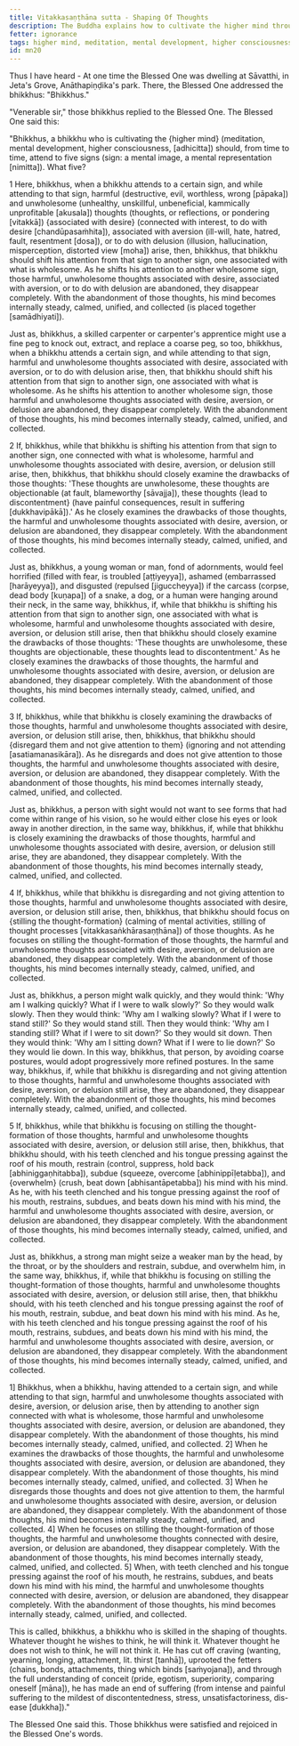 ```yaml
---
title: Vitakkasaṇṭhāna sutta - Shaping Of Thoughts
description: The Buddha explains how to cultivate the higher mind through similes whenever a harmful or unwholesome thought associated with desire, aversion, or delusion arises. Applying these five methods in a gradual sequence leads to abandoning of unwholesome thoughts, and to steadiness, calming, unification and collectedness of the mind.
fetter: ignorance
tags: higher mind, meditation, mental development, higher consciousness, shaping of thoughts, simile, mn, mn1-50
id: mn20
---
```


Thus I have heard - At one time the Blessed One was dwelling at Sāvatthi, in Jeta's Grove, Anāthapiṇḍika's park. There, the Blessed One addressed the bhikkhus: "Bhikkhus."

"Venerable sir," those bhikkhus replied to the Blessed One. The Blessed One said this:

"Bhikkhus, a bhikkhu who is cultivating the \{higher mind} (meditation, mental development, higher consciousness, [adhicitta]) should, from time to time, attend to five signs (sign: a mental image, a mental representation [nimitta]). What five?

1 Here, bhikkhus, when a bhikkhu attends to a certain sign, and while attending to that sign, harmful (destructive, evil, worthless, wrong [pāpaka]) and unwholesome (unhealthy, unskillful, unbeneficial, kammically unprofitable [akusala]) thoughts (thoughts, or reflections, or pondering [vitakkā]) \{associated with desire} (connected with interest, to do with desire [chandūpasaṁhita]), associated with aversion (ill-will, hate, hatred, fault, resentment [dosa]), or to do with delusion (illusion, hallucination, misperception, distorted view [moha]) arise, then, bhikkhus, that bhikkhu should shift his attention from that sign to another sign, one associated with what is wholesome. As he shifts his attention to another wholesome sign, those harmful, unwholesome thoughts associated with desire, associated with aversion, or to do with delusion are abandoned, they disappear completely. With the abandonment of those thoughts, his mind becomes internally steady, calmed, unified, and collected (is placed together [samādhiyati]).

Just as, bhikkhus, a skilled carpenter or carpenter's apprentice might use a fine peg to knock out, extract, and replace a coarse peg, so too, bhikkhus, when a bhikkhu attends a certain sign, and while attending to that sign, harmful and unwholesome thoughts associated with desire, associated with aversion, or to do with delusion arise, then, that bhikkhu should shift his attention from that sign to another sign, one associated with what is wholesome. As he shifts his attention to another wholesome sign, those harmful and unwholesome thoughts associated with desire, aversion, or delusion are abandoned, they disappear completely. With the abandonment of those thoughts, his mind becomes internally steady, calmed, unified, and collected.

2 If, bhikkhus, while that bhikkhu is shifting his attention from that sign to another sign, one connected with what is wholesome, harmful and unwholesome thoughts associated with desire, aversion, or delusion still arise, then, bhikkhus, that bhikkhu should closely examine the drawbacks of those thoughts: 'These thoughts are unwholesome, these thoughts are objectionable (at fault, blameworthy [sāvajja]), these thoughts \{lead to discontentment} (have painful consequences, result in suffering [dukkhavipākā]).' As he closely examines the drawbacks of those thoughts, the harmful and unwholesome thoughts associated with desire, aversion, or delusion are abandoned, they disappear completely. With the abandonment of those thoughts, his mind becomes internally steady, calmed, unified, and collected.

Just as, bhikkhus, a young woman or man, fond of adornments, would feel horrified (filled with fear, is troubled [aṭṭiyeyya]), ashamed (embarrassed [harāyeyya]), and disgusted (repulsed [jiguccheyya]) if the carcass (corpse, dead body [kuṇapa]) of a snake, a dog, or a human were hanging around their neck, in the same way, bhikkhus, if, while that bhikkhu is shifting his attention from that sign to another sign, one associated with what is wholesome, harmful and unwholesome thoughts associated with desire, aversion, or delusion still arise, then that bhikkhu should closely examine the drawbacks of those thoughts: 'These thoughts are unwholesome, these thoughts are objectionable, these thoughts lead to discontentment.' As he closely examines the drawbacks of those thoughts, the harmful and unwholesome thoughts associated with desire, aversion, or delusion are abandoned, they disappear completely. With the abandonment of those thoughts, his mind becomes internally steady, calmed, unified, and collected.

3 If, bhikkhus, while that bhikkhu is closely examining the drawbacks of those thoughts, harmful and unwholesome thoughts associated with desire, aversion, or delusion still arise, then, bhikkhus, that bhikkhu should \{disregard them and not give attention to them} (ignoring and not attending [asatiamanasikāra]). As he disregards and does not give attention to those thoughts, the harmful and unwholesome thoughts associated with desire, aversion, or delusion are abandoned, they disappear completely. With the abandonment of those thoughts, his mind becomes internally steady, calmed, unified, and collected.

Just as, bhikkhus, a person with sight would not want to see forms that had come within range of his vision, so he would either close his eyes or look away in another direction, in the same way, bhikkhus, if, while that bhikkhu is closely examining the drawbacks of those thoughts, harmful and unwholesome thoughts associated with desire, aversion, or delusion still arise, they are abandoned, they disappear completely. With the abandonment of those thoughts, his mind becomes internally steady, calmed, unified, and collected.

4 If, bhikkhus, while that bhikkhu is disregarding and not giving attention to those thoughts, harmful and unwholesome thoughts associated with desire, aversion, or delusion still arise, then, bhikkhus, that bhikkhu should focus on \{stilling the thought-formation} (calming of mental activities, stilling of thought processes [vitakkasaṅkhārasaṇṭhāna]) of those thoughts. As he focuses on stilling the thought-formation of those thoughts, the harmful and unwholesome thoughts associated with desire, aversion, or delusion are abandoned, they disappear completely. With the abandonment of those thoughts, his mind becomes internally steady, calmed, unified, and collected.

Just as, bhikkhus, a person might walk quickly, and they would think: 'Why am I walking quickly? What if I were to walk slowly?' So they would walk slowly. Then they would think: 'Why am I walking slowly? What if I were to stand still?' So they would stand still. Then they would think: 'Why am I standing still? What if I were to sit down?' So they would sit down. Then they would think: 'Why am I sitting down? What if I were to lie down?' So they would lie down. In this way, bhikkhus, that person, by avoiding coarse postures, would adopt progressively more refined postures. In the same way, bhikkhus, if, while that bhikkhu is disregarding and not giving attention to those thoughts, harmful and unwholesome thoughts associated with desire, aversion, or delusion still arise, they are abandoned, they disappear completely. With the abandonment of those thoughts, his mind becomes internally steady, calmed, unified, and collected.

5 If, bhikkhus, while that bhikkhu is focusing on stilling the thought-formation of those thoughts, harmful and unwholesome thoughts associated with desire, aversion, or delusion still arise, then, bhikkhus, that bhikkhu should, with his teeth clenched and his tongue pressing against the roof of his mouth, restrain (control, suppress, hold back [abhiniggaṇhitabba]), subdue (squeeze, overcome [abhinippīḷetabba]), and \{overwhelm} (crush, beat down [abhisantāpetabba]) his mind with his mind. As he, with his teeth clenched and his tongue pressing against the roof of his mouth, restrains, subdues, and beats down his mind with his mind, the harmful and unwholesome thoughts associated with desire, aversion, or delusion are abandoned, they disappear completely. With the abandonment of those thoughts, his mind becomes internally steady, calmed, unified, and collected.

Just as, bhikkhus, a strong man might seize a weaker man by the head, by the throat, or by the shoulders and restrain, subdue, and overwhelm him, in the same way, bhikkhus, if, while that bhikkhu is focusing on stilling the thought-formation of those thoughts, harmful and unwholesome thoughts associated with desire, aversion, or delusion still arise, then, that bhikkhu should, with his teeth clenched and his tongue pressing against the roof of his mouth, restrain, subdue, and beat down his mind with his mind. As he, with his teeth clenched and his tongue pressing against the roof of his mouth, restrains, subdues, and beats down his mind with his mind, the harmful and unwholesome thoughts associated with desire, aversion, or delusion are abandoned, they disappear completely. With the abandonment of those thoughts, his mind becomes internally steady, calmed, unified, and collected.

1] Bhikkhus, when a bhikkhu, having attended to a certain sign, and while attending to that sign, harmful and unwholesome thoughts associated with desire, aversion, or delusion arise, then by attending to another sign connected with what is wholesome, those harmful and unwholesome thoughts associated with desire, aversion, or delusion are abandoned, they disappear completely. With the abandonment of those thoughts, his mind becomes internally steady, calmed, unified, and collected. 2] When he examines the drawbacks of those thoughts, the harmful and unwholesome thoughts associated with desire, aversion, or delusion are abandoned, they disappear completely. With the abandonment of those thoughts, his mind becomes internally steady, calmed, unified, and collected. 3] When he disregards those thoughts and does not give attention to them, the harmful and unwholesome thoughts associated with desire, aversion, or delusion are abandoned, they disappear completely. With the abandonment of those thoughts, his mind becomes internally steady, calmed, unified, and collected. 4] When he focuses on stilling the thought-formation of those thoughts, the harmful and unwholesome thoughts connected with desire, aversion, or delusion are abandoned, they disappear completely. With the abandonment of those thoughts, his mind becomes internally steady, calmed, unified, and collected. 5] When, with teeth clenched and his tongue pressing against the roof of his mouth, he restrains, subdues, and beats down his mind with his mind, the harmful and unwholesome thoughts connected with desire, aversion, or delusion are abandoned, they disappear completely. With the abandonment of those thoughts, his mind becomes internally steady, calmed, unified, and collected.

This is called, bhikkhus, a bhikkhu who is skilled in the shaping of thoughts. Whatever thought he wishes to think, he will think it. Whatever thought he does not wish to think, he will not think it. He has cut off craving (wanting, yearning, longing, attachment, lit. thirst [tanhā]), uprooted the fetters (chains, bonds, attachments, thing which binds [saṁyojana]), and through the full understanding of conceit (pride, egotism, superiority, comparing oneself [māna]), he has made an end of suffering (from intense and painful suffering to the mildest of discontentedness, stress, unsatisfactoriness, dis-ease [dukkha])."

The Blessed One said this. Those bhikkhus were satisfied and rejoiced in the Blessed One's words.